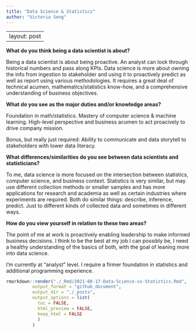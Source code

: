 ```yaml
---
title: "Data Science & Statistics"
author: "Victoria Seng"
---
```


---
layout: post
---

**What do you think being a data scientist is about?**

Being a data scientist is about being proactive. An analyst can look through historical numbers and pass along KPIs. Data science is more about owning the info from ingestion to stakeholder and using it to proactively predict as well as report using various methodologies. It requires a great deal of technical acumen, mathematics/statistics know-how, and a comprehensive understanding of business objectives.

**What do you see as the major duties and/or knowledge areas?**

Foundation in math/statistics. Mastery of computer science & machine learning. High-level perspective and business acumen to act proacively to drive company mission.

Bonus, but really just required: Ability to communicate and data storytell to stakeholders with lower data literacy.

**What differences/similarities do you see between data scientists and statisticians?**

To me, data science is more focused on the intersection between statistics, computer science, and business context. Statistics is very similar, but may use different collection methods or smaller samples and has more applications for research and academia as well as certain industries where experiments are required. Both do similar things: describe, inference, predict. Just to different kinds of collected data and sometimes in different ways.

**How do you view yourself in relation to these two areas?**

The point of me at work is proactively enabling leadership to make informed business decisions. I think to be the best at my job I can possibly be, I need a healthy understanding of the basics of both, with the goal of leaning more into data science.

I'm currently at "analyst" level. I require a firmer foundation in statistics and additional programming experience. 

```r
rmarkdown::render("./_Rmd/2021-08-17-Data-Science-vs-Statistics.Rmd", 
          output_format = "github_document",
          output_dir = "./_posts", 
          output_options = list(
            toc = FALSE, 
            html_preview = FALSE, 
            keep_html = FALSE
            )
          )
```
